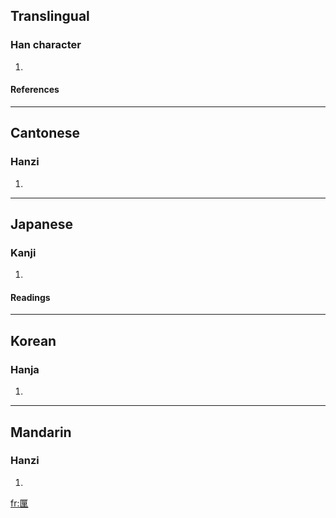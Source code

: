 ==Translingual==
===Han character===
{{Han char|rad=匚|as=12|sn=14|four=7171<sub>4</sub>|canj=尸口口十 (SRRJ)}}
# {{defn|Han}}
====References====
{{Han ref|kx=0154.190|dkj=02650|dj=0346.230|hdz=10090.010|uh=5330|ud=21296|bh=E145|bd=57669}}
----
==Cantonese==
===Hanzi===
{{yue-hanzi|jyut=|y=daan1}}
# {{defn|Cantonese}}
----
==Japanese==
===Kanji===
{{ja-kanji|grade=|rs=匚12}}
# {{defn|Japanese}} 
====Readings====
{{ja-readings|on=[[たん]] (tan)|kun=[[ずし]] (zushi), [[はこ]] (hako)}}
----
==Korean==
===Hanja===
{{ko-hanja|hangeul=단|rv=dan|mr=tan}}
# {{defn|Korean}}
----
==Mandarin==
===Hanzi===
{{cmn-hanzi|pin=[[dān]] ([[dan1]])|wg=tan<sup>1</sup>}}
# {{defn|Mandarin}}

[[fr:匰]]